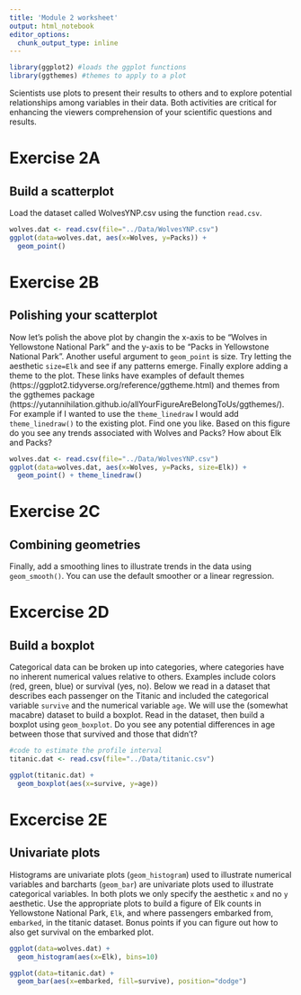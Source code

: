 ---
title: 'Module 2 worksheet'
output: html_notebook
editor_options: 
  chunk_output_type: inline
---


```{r}
library(ggplot2) #loads the ggplot functions
library(ggthemes) #themes to apply to a plot
```

Scientists use plots to present their results to others and to explore potential relationships among variables in their data. Both activities are critical for enhancing the viewers comprehension of your scientific questions and results.


###############
# Exercise 2A #
################

## Build a scatterplot

Load the dataset called WolvesYNP.csv using the function `read.csv`. 

```{r}
wolves.dat <- read.csv(file="../Data/WolvesYNP.csv")
ggplot(data=wolves.dat, aes(x=Wolves, y=Packs)) +
  geom_point()
```


################
# Exercise 2B #
################

## Polishing your scatterplot

Now let's polish the above plot by changin the x-axis to be "Wolves in Yellowstone National Park" and the y-axis to be "Packs in Yellowstone National Park". Another useful argument to `geom_point` is size. Try letting the aesthetic `size=Elk` and see if any patterns emerge. Finally explore adding a theme to the plot. These links have examples of default themes (https://ggplot2.tidyverse.org/reference/ggtheme.html) and themes from the ggthemes package (https://yutannihilation.github.io/allYourFigureAreBelongToUs/ggthemes/). For example if I wanted to use the `theme_linedraw` I would add `theme_linedraw()` to the existing plot. Find one you like. Based on this figure do you see any trends associated with Wolves and Packs? How about Elk and Packs?

```{r}
wolves.dat <- read.csv(file="../Data/WolvesYNP.csv")
ggplot(data=wolves.dat, aes(x=Wolves, y=Packs, size=Elk)) +
  geom_point() + theme_linedraw()
```

###############
# Exercise 2C #
###############

## Combining geometries

Finally, add a smoothing lines to illustrate trends in the data using `geom_smooth()`. You can use the default smoother or a linear regression. 

################
# Excercise 2D #
################

## Build a boxplot

Categorical data can be broken up into categories, where categories have no inherent numerical values relative to others. Examples include colors (red, green, blue) or survival (yes, no). Below we read in a dataset that describes each passenger on the Titanic and included the categorical variable `survive` and the numerical variable `age`. We will use the (somewhat macabre) dataset to build a boxplot. Read in the dataset, then build a boxplot using `geom_boxplot`. Do you see any potential differences in age between those that survived and those that didn't?

```{r}
#code to estimate the profile interval
titanic.dat <- read.csv(file="../Data/titanic.csv")
```

```{r}
ggplot(titanic.dat) + 
  geom_boxplot(aes(x=survive, y=age)) 
```

################
# Excercise 2E #
################

## Univariate plots

Histograms are univariate plots (`geom_histogram`) used to illustrate numerical variables and barcharts (`geom_bar`) are univariate plots used to illustrate categorical variables. In both plots we only specify the aesthetic `x` and no `y` aesthetic. Use the appropriate plots to build a figure of Elk counts in Yellowstone National Park, `Elk`, and where passengers embarked from, `embarked`, in the titanic dataset. Bonus points if you can figure out how to also get survival on the embarked plot.

```{r}
ggplot(data=wolves.dat) +
  geom_histogram(aes(x=Elk), bins=10)

ggplot(data=titanic.dat) +
  geom_bar(aes(x=embarked, fill=survive), position="dodge")
```

